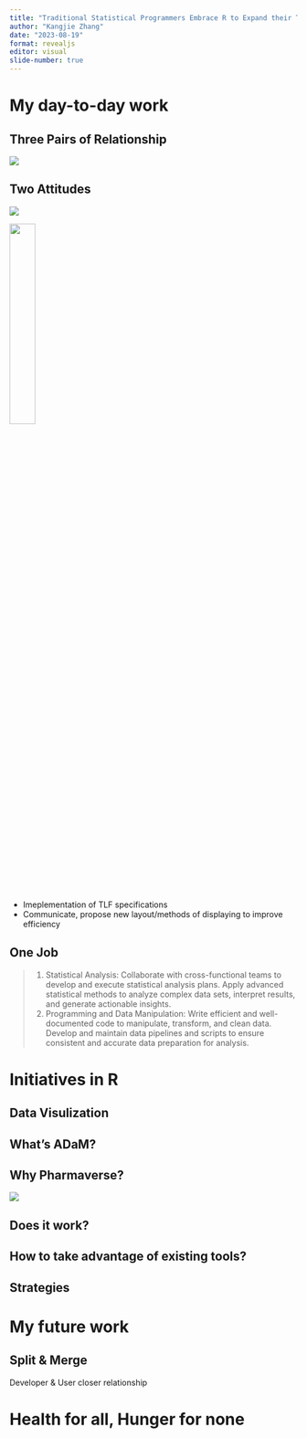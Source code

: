 ```yaml
---
title: "Traditional Statistical Programmers Embrace R to Expand their Toolkits"
author: "Kangjie Zhang"
date: "2023-08-19"
format: revealjs
editor: visual
slide-number: true
---
```


# My day-to-day work

## Three Pairs of Relationship
::: {.fragment}


![](3rel.PNG){fig-align="center"}
::: 

## Two Attitudes


::: {.fragment}
![](https://media.giphy.com/media/0UdHxnR0L7u05hVV0h/giphy.gif){width=70%"} 
:::

::: {.fragment}

![](https://media.giphy.com/media/v1.Y2lkPTc5MGI3NjExbnIwZ2U3dGR5c2M3dzJpZXI1MHZyeHUwazNmbWJib2FwaWU5cHU4ZiZlcD12MV9pbnRlcm5hbF9naWZfYnlfaWQmY3Q9Zw/eg3tTqoOegYLbzcPdJ/giphy-downsized-large.gif){width="30%"}
:::

::: {.fragment}

* Imeplementation of TLF specifications
* Communicate, propose new layout/methods of displaying to improve efficiency 
:::

## One Job

> 1.  Statistical Analysis: Collaborate with cross-functional teams to develop and execute statistical analysis plans. Apply advanced statistical methods to analyze complex data sets, interpret results, and generate actionable insights.
> 2.  Programming and Data Manipulation: Write efficient and well-documented code to manipulate, transform, and clean data. Develop and maintain data pipelines and scripts to ensure consistent and accurate data preparation for analysis.


# Initiatives in R

## Data Visulization 

## What's ADaM?

## Why Pharmaverse?

![](base_tidy_pharma.png){fig-align="center"}

## Does it work?

## How to take advantage of existing tools?

## Strategies 

# My future work

## Split & Merge

Developer & User closer relationship

# Health for all, Hunger for none

